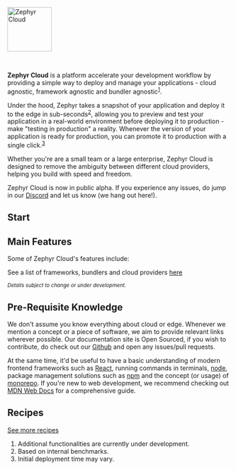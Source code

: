 
<img
  src="https://cdn.prod.website-files.com/669061ee3adb95b628c3acda/66acd2a968324f3e610c1cae_zephyr%20logo.svg"
  alt="Zephyr Cloud"
  height="100"
  className="w-1/2 mx-auto"
/>

<Separator />
<br />

**Zephyr Cloud** is a platform accelerate your development workflow by providing a simple way to deploy and manage your applications - cloud agnostic, framework agnostic and bundler agnostic<sup>[1](#footnote-1)</sup>.

Under the hood, Zephyr takes a snapshot of your application and deploy it to the edge in sub-seconds<sup>[2](#footnote-2)</sup>, allowing you to preview and test your application in a real-world environment before deploying it to production - make "testing in production" a reality. Whenever the version of your application is ready for production, you can promote it to production with a single click.<sup>[3](#footnote-3)</sup>

Whether you're are a small team or a large enterprise, Zephyr Cloud is designed to remove the ambiguity between different cloud providers, helping you build with speed and freedom.

Zephyr Cloud is now in public alpha. If you experience any issues, do jump in our [Discord](https://zephyr-cloud.io/discord) and let us know (we hang out here!).

<Separator />

## Start

<CardLayout>
  <HomeStart />
</CardLayout>

<Separator />

## Main Features

Some of Zephyr Cloud's features include:

<FeatureTable />

See a list of frameworks, bundlers and cloud providers [here](/supported)

<sub className="py-4">
  <i>Details subject to change or under development.</i>
</sub>

## Pre-Requisite Knowledge

We don't assume you know everything about cloud or edge. Whenever we mention a concept or a piece of software, we aim to provide relevant links wherever possible. Our documentation site is Open Sourced, if you wish to contribute, do check out our [Github](https://github.com/ZephyrCloudIO/docs) and open any issues/pull requests.

At the same time, it'd be useful to have a basic understanding of modern frontend frameworks such as [React](https://react.dev), running commands in terminals, [node](https://nodejs.org/en), package management solutions such as [npm](https://docs.npmjs.com/cli/v10/configuring-npm/install) and the concept (or usage) of [monorepo](https://monorepo.tools/). If you're new to web development, we recommend checking out [MDN Web Docs](https://developer.mozilla.org/en-US/docs/Web) for a comprehensive guide.

<Separator />

## Recipes

<CardLayout>
  <HomeRecipes />
</CardLayout>

[See more recipes](/recipes)

<Separator />

<div>
  <ol className="list-decimal">
    <li id="footnote-1">Additional functionalities are currently under development.</li>
    <li id="footnote-2">Based on internal benchmarks.</li>
    <li id="footnote-3">Initial deployment time may vary.</li>
  </ol>
</div>
